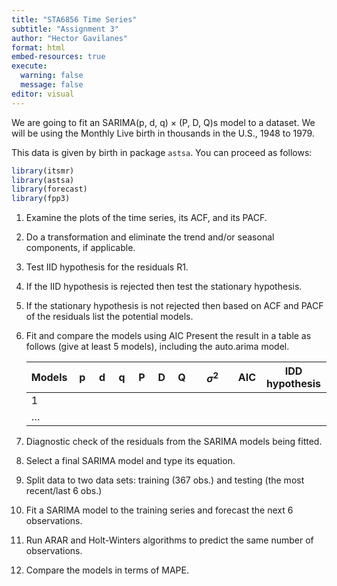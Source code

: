 ```yaml
---
title: "STA6856 Time Series"
subtitle: "Assignment 3"
author: "Hector Gavilanes"
format: html
embed-resources: true
execute: 
  warning: false
  message: false
editor: visual
---
```


We are going to fit an SARIMA(p, d, q) × (P, D, Q)s model to a dataset. We will be using the Monthly Live birth in thousands in the U.S., 1948 to 1979.

This data is given by birth in package `astsa`. You can proceed as follows:

```r
library(itsmr)
library(astsa)
library(forecast)
library(fpp3)
```

1.  Examine the plots of the time series, its ACF, and its PACF.

2.  Do a transformation and eliminate the trend and/or seasonal components, if applicable.

3.  Test IID hypothesis for the residuals R1.

4.  If the IID hypothesis is rejected then test the stationary hypothesis.

5.  If the stationary hypothesis is not rejected then based on ACF and PACF of the residuals list the potential models.

6.  Fit and compare the models using AIC Present the result in a table as follows (give at least 5 models), including the auto.arima model.

    | Models | p   | d   | q   | P   | D   | Q   | $\sigma^2$ | AIC | IDD hypothesis |
    |--------|-----|-----|-----|-----|-----|-----|------------|-----|----------------|
    | 1      |     |     |     |     |     |     |            |     |                |
    | ...    |     |     |     |     |     |     |            |     |                |

7.  Diagnostic check of the residuals from the SARIMA models being fitted.

8.  Select a final SARIMA model and type its equation.

9.  Split data to two data sets: training (367 obs.) and testing (the most recent/last 6 obs.)

10. Fit a SARIMA model to the training series and forecast the next 6 observations.

11. Run ARAR and Holt-Winters algorithms to predict the same number of observations.

12. Compare the models in terms of MAPE.
